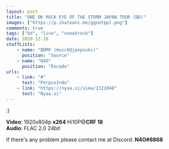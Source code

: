 ```yaml
---
layout: post
title: "ONE OK ROCK EYE OF THE STORM JAPAN TOUR (BD)"
images: ["https://p.ihateani.me/ggnotppl.png"]
comments: true
tags: ["bd", "live", "oneokrock"]
date: 2020-12-28
staffLists:
    - name: "BDMV (mucc6@jpopsuki)"
      position: "Source"
    - name: "N4O"
      position: "Encode"
urls:
    - link: "#"
      text: "PerpusIndo"
    - link: "https://nyaa.si/view/1321048"
      text: "Nyaa.si"
---
```


:)

**Video**: 1920x804p **x264** Hi10P@**CRF 18**<br />
**Audio**: FLAC 2.0 24bit<br />

If there's any problem please contact me at Discord: **N4O#8868**
